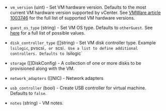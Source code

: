 <!-- Code generated from the comments of the CreateConfig struct in builder/vsphere/iso/step_create.go; DO NOT EDIT MANUALLY -->

- `vm_version` (uint) - Set VM hardware version. Defaults to the most current VM hardware
  version supported by vCenter. See
  [VMWare article 1003746](https://kb.vmware.com/s/article/1003746) for
  the full list of supported VM hardware versions.

- `guest_os_type` (string) - Set VM OS type. Defaults to `otherGuest`. See [
  here](https://code.vmware.com/apis/358/vsphere/doc/vim.vm.GuestOsDescriptor.GuestOsIdentifier.html)
  for a full list of possible values.

- `disk_controller_type` ([]string) - Set VM disk controller type. Example `lsilogic`, pvscsi`, or `scsi`. Use a list to define additional controllers. Defaults to `lsilogic`

- `storage` ([]DiskConfig) - A collection of one or more disks to be provisioned along with the VM.

- `network_adapters` ([]NIC) - Network adapters

- `usb_controller` (bool) - Create USB controller for virtual machine. Defaults to `false`.

- `notes` (string) - VM notes.
